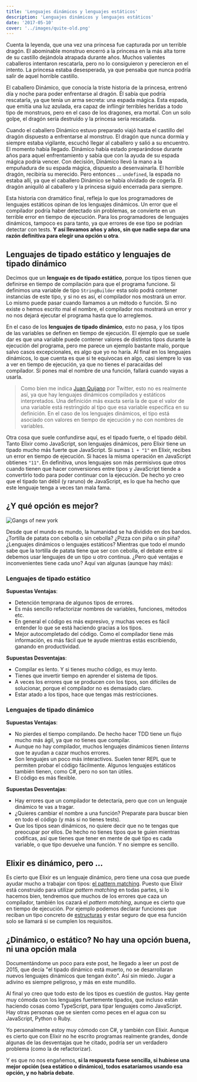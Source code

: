 ```yaml
---
title: 'Lenguajes dinámicos y lenguajes estáticos'
description: 'Lenguajes dinámicos y lenguajes estáticos'
date: '2017-05-10'
cover: '../images/quite-old.png'
---
```


Cuenta la leyenda, que una vez una princesa fue capturada por un terrible dragón. El abominable monstruo encerró a la princesa en la más alta torre de su castillo dejándola atrapada durante años. Muchos valientes caballeros intentaron rescatarla, pero no lo consiguieron y perecieron en el intento. La princesa estaba desesperada, ya que pensaba que nunca podría salir de aquel horrible castillo. 

El caballero Dinámico, que conocía la triste historia de la princesa, entrenó día y noche para poder enfrentarse al dragón. Él sabía que podría rescatarla, ya que tenía un arma secreta: una espada mágica. Esta espada, que emitía una luz azulada, era capaz de inflingir terribles heridas a todo tipo de monstruos, pero en el caso de los dragones, era mortal. Con un solo golpe, el dragón sería destruído y la princesa sería rescatada.

Cuando el caballero Dinámico estuvo preparado viajó hasta el castillo del dragón dispuesto a enfrentarse al monstruo. El dragón que nunca dormía y siempre estaba vigilante, escuchó llegar al caballero y salió a su encuentro. El momento había llegado. Dinámico había estado preparándose durante años para aquel enfrentamiento y sabía que con la ayuda de su espada mágica podría vencer. Con decisión, Dinámico llevó la mano a la empuñadura de su espada mágica, dispuesto a desenvainarla. El horrible dragón, recibiría su merecido. Pero entonces ... `undefined`, la espada no estaba allí, ya que el caballero Dinámico se había olvidado de cogerla. El dragón aniquiló al caballero y la princesa siguió encerrada para siempre.

Esta historia con dramático final, refleja lo que los programadores de lenguajes estáticos opinan de los lenguajes dinámicos. Un error que el compilador podría haber detectado sin problemas, se convierte en un terrible error en tiempo de ejecución. Para los programadores de lenguajes dinámicos, tampoco es para tanto, ya que errores de ese tipo se podrían detectar con tests. **Y así llevamos años y años, sin que nadie sepa dar una razón definitiva para elegir una opción u otra**.


## Lenguajes de tipado estático y lenguajes de tipado dinámico

Decimos que un **lenguaje es de tipado estático**, porque los tipos tienen que definirse en tiempo de compilación para que el programa funcione. Si definimos una variable de tipo `StringBuilder` esta solo podrá contener instancias de este tipo, y si no es así, el compilador nos mostrará un error. Lo mismo puede pasar cuando llamamos a un método o función. Si no existe o hemos escrito mal el nombre, el compilador nos mostrará un error y no nos dejará ejecutar el programa hasta que lo arreglemos.

En el caso de los **lenguajes de tipado dinámico**, esto no pasa, y los tipos de las variables se definen en tiempo de ejecución. El ejemplo que se suele dar es que una variable puede contener valores de distintos tipos durante la ejecución del programa, pero me parece un ejemplo bastante malo, porque salvo casos excepcionales, es algo que yo no haría. Al final en los lenguajes dinámicos, lo que cuenta es que si te equivocas en algo, casi siempre lo vas a ver en tiempo de ejecución, ya que no tienes el paracaídas del compilador. Si pones mal el nombre de una función, fallará cuando vayas a usarla.

> Como bien me indica [Juan Quijano](https://twitter.com/jc_quijano/status/862264185278869506) por Twitter, esto no es realmente así, ya que hay lenguajes dinámicos compilados y estáticos interpretados. Una definición más exacta sería la de que el valor de una variable está restringido al tipo que esa variable especifica en su definición. En el caso de los lenguajes dinámicos, el tipo está asociado con valores en tiempo de ejecución y no con nombres de variables.

Otra cosa que suele confundirse aquí, es el tipado fuerte, o el tipado débil. Tanto Elixir como JavaScript, son lenguajes dinámicos, pero Elixir tiene un tipado mucho más fuerte que JavaScript. Si sumas `1 + "1"` en Elixir, recibes un error en tiempo de ejecución. Si haces la misma operación en JavaScript obtienes `"11"`. En definitiva, unos lenguajes son más permisivos que otros cuando tienen que hacer conversiones entre tipos y JavaScript tiende a convertirlo todo para poder continuar con la ejecución. De hecho yo creo que el tipado tan débil (y raruno) de JavaScript, es lo que ha hecho que este lenguaje tenga a veces tan mala fama.

## ¿Y qué opción es mejor?

![Gangs of new york](/img/posts/2017/gangs-of-new-york.jpg)

Desde que el mundo es mundo, la humanidad se ha dividido en dos bandos. ¿Tortilla de patata con cebolla o sin cebolla? ¿Pizza con piña o sin piña? ¿Lenguajes dinámicos o lenguajes estáticos? Mientras que todo el mundo sabe que la tortilla de patata tiene que ser con cebolla, el debate entre si debemos usar lenguajes de un tipo u otro continua. ¿Pero qué ventajas e inconvenientes tiene cada uno? Aquí van algunas (aunque hay más):

### Lenguajes de tipado estático

**Supuestas Ventajas**:
- Detención temprana de algunos tipos de errores.
- Es más sencillo refactorizar nombres de variables, funciones, métodos etc.
- En general el código es más expresivo, y muchas veces es fácil entender lo que se está haciendo gracias a los tipos.
- Mejor autocompletado del código. Como el compilador tiene más información, es más fácil que te ayude mientras estás escribiendo, ganando en productividad.

**Supuestas Desventajas**:
- Compilar es lento. Y si tienes mucho código, es muy lento.
- Tienes que invertir tiempo en aprender el sistema de tipos.
- A veces los errores que se producen con los tipos, son difíciles de solucionar, porque el compilador no es demasiado claro.
- Estar atado a los tipos, hace que tengas más restricciones.


### Lenguajes de tipado dinámico

**Supuestas Ventajas**:
- No pierdes el tiempo compilando. De hecho hacer TDD tiene un flujo mucho más ágil, ya que no tienes que compilar.
- Aunque no hay compilador, muchos lenguajes dinámicos tienen *linterns* que te ayudan a cazar muchos errores.
- Son lenguajes un poco más interactivos. Suelen tener REPL que te permiten probar el código fácilmente. Algunos lenguajes estáticos también tienen, como C#, pero no son tan útiles.
- El código es más flexible. 

**Supuestas Desventajas**:
- Hay errores que un compilador te detectaría, pero que con un lenguaje dinámico te vas a tragar.
- ¿Quieres cambiar el nombre a una función? Preparate para buscar bien en todo el código (y más si no tienes tests).
- Que los tipos sean dinámicos, no quiere decir que no te tengas que preocupar por ellos. De hecho no tienes tipos que te guíen mientras codificas, así que tienes que tener en mente de qué tipo es cada variable, o que tipo devuelve una función. Y no siempre es sencillo.


## Elixir es dinámico, pero ...

Es cierto que Elixir es un lenguaje dinámico, pero tiene una cosa que puede ayudar mucho a trabajar con tipos: [el pattern matching](https://charlascylon.com/2016-02-24-Elixir-y-el-pattern-matching). Puesto que Elixir está construido para utilizar *pattern matching* en todas partes, si lo hacemos bien, tendremos que muchos de los errores que caza un compilador, también los cazará el *pattern matching*, aunque es cierto que en tiempo de ejecución. Por ejemplo podemos declarar funciones que reciban un tipo concreto de [estructuras](https://charlascylon.com/2016-08-03-usando-estructuras-en-elixir) y estar seguro de que esa función solo se llamará si se cumplen los requisitos.


## ¿Dinámico, o estático? No hay una opción buena, ni una opción mala

Documentándome un poco para este post, he llegado a leer un post de 2015, que decía "el tipado dinámico está muerto, no se desarrollaran nuevos lenguajes dinámicos que tengan éxito". Así sin miedo. Jugar a adivino es siempre peligroso, y más en este mundillo. 

Al final yo creo que todo esto de los tipos es cuestión de gustos. Hay gente muy cómoda con los lenguajes fuertemente tipados, que incluso están haciendo cosas como TypeScript, para tipar lenguajes como JavaScript. Hay otras personas que se sienten como peces en el agua con su JavaScript, Python o Ruby.

Yo personalmente estoy muy cómodo con C#, y también con Elixir. Aunque es cierto que con Elixir no he escrito programas realmente grandes, donde algunas de las desventajas que he citado, podría ser un verdadero problema (como la de refactorizar).

Y es que no nos engañemos, **si la respuesta fuese sencilla, si hubiese una mejor opción (sea estático o dinámico), todos esataríamos usando esa opción, y no habría debate**.
